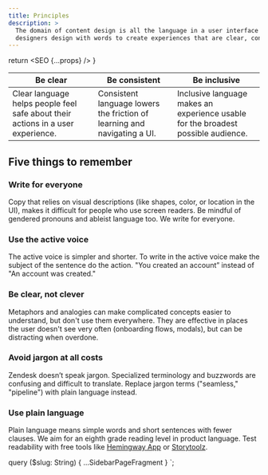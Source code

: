 ```yaml
---
title: Principles
description: >
  The domain of content design is all the language in a user interface (UI). Content
  designers design with words to create experiences that are clear, consistent, and inclusive.
---
```



  return <SEO {...props} />
}

| Be clear                                                                        | Be consistent                                                            | Be inclusive                                                                      |
| ------------------------------------------------------------------------------- | ------------------------------------------------------------------------ | --------------------------------------------------------------------------------- |
| Clear language helps people feel safe about their actions in a user experience. | Consistent language lowers the friction of learning and navigating a UI. | Inclusive language makes an experience usable for the broadest possible audience. |

## Five things to remember

### Write for everyone

Copy that relies on visual descriptions (like shapes, color, or location in the UI), makes it
difficult for people who use screen readers. Be mindful of gendered pronouns and ableist language
too. We write for everyone.

### Use the active voice

The active voice is simpler and shorter. To write in the active voice make the subject of the
sentence do the action. "You created an account” instead of "An account was created."

### Be clear, not clever

Metaphors and analogies can make complicated concepts easier to understand, but don't use them
everywhere. They are effective in places the user doesn't see very often (onboarding flows, modals),
but can be distracting when overdone.

### Avoid jargon at all costs

Zendesk doesn’t speak jargon. Specialized terminology and buzzwords are confusing and difficult to
translate. Replace jargon terms ("seamless," "pipeline") with plain language instead.

### Use plain language

Plain language means simple words and short sentences with fewer clauses. We aim for an eighth grade
reading level in product language. Test readability with free tools like [Hemingway
App](http://www.hemingwayapp.com/) or [Storytoolz](https://storytoolz.com/readability).


  query ($slug: String) {
    ...SidebarPageFragment
  }
`;
